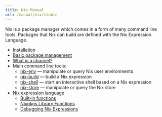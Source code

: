 ```yaml
---
title: Nix Manual
url: /manual/nix/stable
---
```


Nix is a package manager which comes in a form of many command line tools. Packages that Nix can build are defined with the Nix Expression Language.

- [Installation](/manual/nix/stable/installation/installing-binary)
- [Basic package management](/manual/nix/stable/package-management/basic-package-mgmt)
- [What is a channel?](/manual/nix/stable/package-management/channels.html)
- Main command line tools:
  - [nix-env](/manual/nix/stable/command-ref/nix-env) — manipulate or query Nix user environments
  - [nix-build](/manual/nix/stable/command-ref/nix-build) — build a Nix expression
  - [nix-shell](/manual/nix/stable/command-ref/nix-shell) — start an interactive shell based on a Nix expression
  - [nix-store](/manual/nix/stable/command-ref/nix-store) — manipulate or query the Nix store
- [Nix expression language](/manual/nix/stable/language/index.html)
  - [Built-in functions](/manual/nix/stable/expressions/builtins.html)
  - [Nixpkgs Library Functions](/manual/nixpkgs/stable/#sec-functions-library)
  - [Debugging Nix Expressions](/manual/nixpkgs/stable/#sec-debug)
